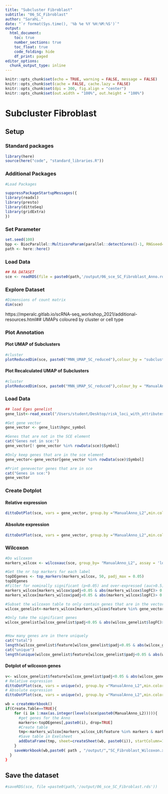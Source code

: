 ```yaml
---
title: "Subcluster Fibroblast"
subtitle: "06_SC_Fibroblast"
author: "SarahL."
date: "`r format(Sys.time(), '%b %e %Y %H:%M:%S')`"
output: 
  html_document:
    toc: true
    number_sections: true   
    toc_float: true
    code_folding: hide
    df_print: paged
editor_options:
  chunk_output_type: inline
---
```


```r
knitr::opts_chunk$set(echo = TRUE, warning = FALSE, message = FALSE)
knitr::opts_chunk$set(cache = FALSE, cache.lazy = FALSE)
knitr::opts_chunk$set(dpi = 300, fig.align = "center")
knitr::opts_chunk$set(out.width = "100%", out.height = "100%")
```


# Subcluster Fibroblast

## Setup

### Standard packages

```r
library(here)
source(here("code", "standard_libraries.R"))
```

### Additional Packages


```r
#Load Packages

suppressPackageStartupMessages({
library(readxl)
library(presto)
library(dittoSeq)
library(gridExtra)
})

```

### Set Parameter

```r
set.seed(100)
bpp <- BiocParallel::MulticoreParam(parallel::detectCores()-1, RNGseed=100)
path <- here::here()
```


### Load Data

```r
## RA DATASET
sce <- readRDS(file = paste0(path,'/output/06_sce_SC_Fibroblast_Anno.rds'))

```

### Explore Dataset

```r
#Dimensions of count matrix
dim(sce)
```

https://mperalc.gitlab.io/scRNA-seq_workshop_2021/additional-resources.html## UMAPs coloured by cluster or cell type

### Plot Annotation {.tabset}

#### Plot UMAP of Subclusters 

```r
#cluster
plotReducedDim(sce, paste0("MNN_UMAP_SC_reduced"),colour_by = "subcluster", text_by="subcluster") +labs(title=paste0("SubCluster"),subtitle="Colored by clustering")
```

#### Plot Recalculated UMAP of Subclusters 

```r
#cluster
plotReducedDim(sce, paste0("MNN_UMAP_SC_reduced"),colour_by = "ManualAnno_L2", text_by="ManualAnno_L2") +labs(title="SubCluster ",subtitle="Colored by clustering")
```



### Load Data

```r
## load Eges genelist
gene_list<-read_excel("/Users/student/Desktop/risk_loci_with_attributes_stimulation_and_expression.xlsx")

```


```r
#Get gene vector
gene_vector <- gene_list$hgnc_symbol

#Genes that are not in the SCE element
cat("Genes not in sce:")
gene_vector[! gene_vector %in% rowData(sce)$Symbol]

#Only keep genes that are in the sce element
gene_vector<-gene_vector[gene_vector %in% rowData(sce)$Symbol]

#Print genevector genes that are in sce
cat("Genes in sce:")
gene_vector
```


### Create Dotplot

#### Relative expression
```r
dittoDotPlot(sce, vars = gene_vector, group.by ="ManualAnno_L2",min.color="lightgrey", max.color="blue",min.percent=0.1,ylab=NULL)
```

#### Absolute expression
```r
dittoDotPlot(sce, vars = gene_vector, group.by ="ManualAnno_L2",min.color="lightgrey", max.color="blue",min.percent=0.1,ylab=NULL,scale = FALSE)
```



### Wilcoxon
```r
#Do wilcoxon
markers_wilcox <- wilcoxauc(sce, group_by= "ManualAnno_L2", assay = 'logcounts')

#Get the nr top markers for each label
topDEgenes <- top_markers(markers_wilcox, 50, padj_max = 0.05)
topDEgenes
#Filter for nominally significant (p<0.05) and over-expressed (auc>0.5)
markers_wilcox[markers_wilcox$padj<0.05 & abs(markers_wilcox$logFC)> 0.1,, drop=F]
markers_wilcox[markers_wilcox$padj<0.05 & abs(markers_wilcox$logFC)> 0.1 & abs(markers_wilcox$auc)> 0.5,, drop=F]

```


```r
#Subset the wilcoxon table to only contain genes that are in the vector
wilcox_genelist<-markers_wilcox[markers_wilcox$feature %in% gene_vector,]

#Only take the significant genes
wilcox_genelist[wilcox_genelist$padj<0.05 & abs(wilcox_genelist$logFC)> 0.1 & abs(wilcox_genelist$auc)> 0.5,, drop=F]


#How many genes are in there uniquely
cat("total")
length(wilcox_genelist$feature[wilcox_genelist$padj<0.05 & abs(wilcox_genelist$logFC)> 0.01 & abs(wilcox_genelist$auc)> 0.5, drop=F])
cat("unique")
length(unique(wilcox_genelist$feature[wilcox_genelist$padj<0.05 & abs(wilcox_genelist$logFC)> 0.01 & abs(wilcox_genelist$auc)> 0.5, drop=F]))
```

#### Dotplot of wilcoxon genes
```r
v<- wilcox_genelist$feature[wilcox_genelist$padj<0.05 & abs(wilcox_genelist$logFC)> 0.1 & abs(wilcox_genelist$auc)> 0.5 & wilcox_genelist$group=="PRG4+", drop=F]
# Relative expression
dittoDotPlot(sce, vars = unique(v), group.by ="ManualAnno_L2",min.color="lightgrey", max.color="blue",min.percent=0.1,ylab=NULL)
# Absolute expression
dittoDotPlot(sce, vars = unique(v), group.by ="ManualAnno_L2",min.color="lightgrey", max.color="blue",min.percent=0.1,ylab=NULL,scale = FALSE)
```




```r

wb = createWorkbook()
if(Create.Table==TRUE){
    for (i in 1:max(as.integer(levels(sce$paste0(ManualAnno_L2))))){
      #get genes for the Anno
      markers<-topDEgenes[,paste0(i), drop=TRUE]
      #Create table
      tmp<-markers_wilcox[markers_wilcox_L0$feature %in% markers & markers_wilcox_L0$group == i,]
      #Save table in Exelsheet
      addDataFrame(tmp, sheet=createSheet(wb, paste0(i)), startColumn=1, row.names=TRUE,col.names = TRUE)
    }
    saveWorkbook(wb,paste0( path , "/output/","SC_Fibroblast_Wilcoxon.xlsx")) 
  }
}

```

## Save the dataset

```r
#saveRDS(sce, file =paste0(path,'/output/06_sce_SC_Fibroblast.rds'))
```
